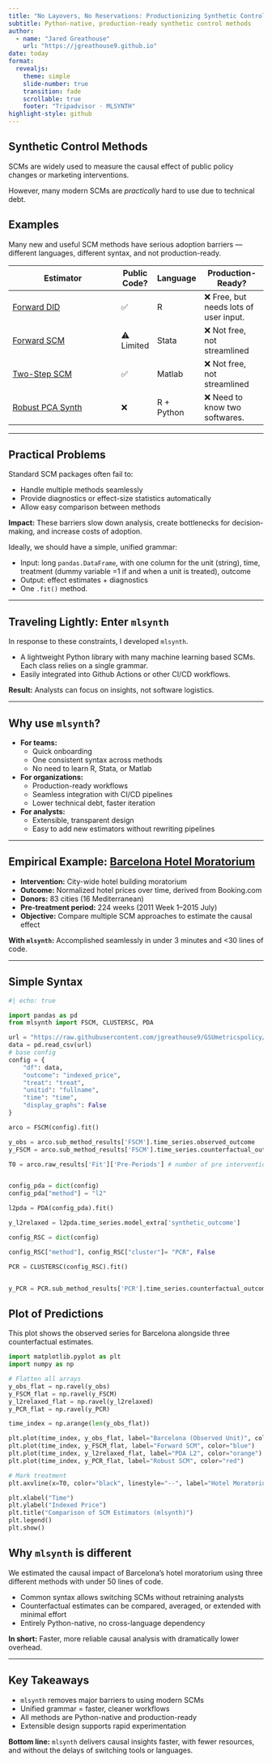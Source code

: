 ```yaml
---
title: "No Layovers, No Reservations: Productionizing Synthetic Controls for Tripadvisor Using [MLSYNTH](https://jgreathouse9.github.io/mlsynth/webdir/mlsynthlanding.html)"
subtitle: Python-native, production-ready synthetic control methods
author:
  - name: "Jared Greathouse"
    url: "https://jgreathouse9.github.io"
date: today
format:
  revealjs:
    theme: simple
    slide-number: true
    transition: fade
    scrollable: true
    footer: "Tripadvisor · MLSYNTH"
highlight-style: github
---
```



::: {.panel-tabset}

## Synthetic Control Methods

SCMs are widely used to measure the causal effect of public policy changes or marketing interventions.

However, many modern SCMs are *practically* hard to use due to technical debt.

## Examples

Many new and useful SCM methods have serious adoption barriers — different languages, different syntax, and not production-ready.

| Estimator                                                        | Public Code? | Language   | Production-Ready?               |
| ---------------------------------------------------------------- | ------------ | ---------- | ------------------------------- |
| [Forward DID](https://doi.org/10.1287/mksc.2022.0212)            | ✅          | R          | ❌ Free, but needs lots of user input. |
| [Forward SCM](https://doi.org/10.1016/j.econlet.2024.111976)     | ⚠️ Limited   | Stata      | ❌ Not free, not streamlined    |
| [Two-Step SCM](https://doi.org/10.1287/mnsc.2023.4878)           | ✅            | Matlab     | ❌ Not free, not streamlined   |
| [Robust PCA Synth](https://academicworks.cuny.edu/gc_etds/4984/) | ❌            | R + Python | ❌ Need to know two softwares.              |



:::


---

## Practical Problems

Standard SCM packages often fail to:

- Handle multiple methods seamlessly
- Provide diagnostics or effect-size statistics automatically
- Allow easy comparison between methods

**Impact:** These barriers slow down analysis, create bottlenecks for decision-making, and increase costs of adoption.

Ideally, we should have a simple, unified grammar:

- Input: long `pandas.DataFrame`, with one column for the unit (string), time, treatment (dummy variable =1 if and when a unit is treated), outcome
- Output: effect estimates + diagnostics
- One `.fit()` method.


---

## Traveling Lightly: Enter `mlsynth`

In response to these constraints, I developed `mlsynth`. 

- A lightweight Python library with many machine learning based SCMs. Each class relies on a single grammar.
- Easily integrated into Github Actions or other CI/CD workflows.

**Result:** Analysts can focus on insights, not software logistics.

---

## Why use `mlsynth`?

- **For teams:**  
  - Quick onboarding  
  - One consistent syntax across methods  
  - No need to learn R, Stata, or Matlab  

- **For organizations:**  
  - Production-ready workflows  
  - Seamless integration with CI/CD pipelines  
  - Lower technical debt, faster iteration  

- **For analysts:**  
  - Extensible, transparent design  
  - Easy to add new estimators without rewriting pipelines  


---

## Empirical Example: [Barcelona Hotel Moratorium](https://doi.org/10.1080/13504851.2021.1927958)

- **Intervention:** City-wide hotel building moratorium  
- **Outcome:** Normalized hotel prices over time, derived from Booking.com  
- **Donors:** 83 cities (16 Mediterranean)  
- **Pre-treatment period:** 224 weeks (2011 Week 1–2015 July)  
- **Objective:** Compare multiple SCM approaches to estimate the causal effect  

**With `mlsynth`:** Accomplished seamlessly in under 3 minutes and <30 lines of code.


---


## Simple Syntax

```python

#| echo: true

import pandas as pd
from mlsynth import FSCM, CLUSTERSC, PDA

url = "https://raw.githubusercontent.com/jgreathouse9/GSUmetricspolicy/refs/heads/main/data/RawData/hotelex.csv"
data = pd.read_csv(url)
# base config
config = {
    "df": data,
    "outcome": "indexed_price",
    "treat": "treat",
    "unitid": "fullname",
    "time": "time",
    "display_graphs": False
}

arco = FSCM(config).fit()

y_obs = arco.sub_method_results['FSCM'].time_series.observed_outcome
y_FSCM = arco.sub_method_results['FSCM'].time_series.counterfactual_outcome

T0 = arco.raw_results['Fit']['Pre-Periods'] # number of pre intervention periods


config_pda = dict(config)
config_pda["method"] = "l2"

l2pda = PDA(config_pda).fit()

y_l2relaxed = l2pda.time_series.model_extra['synthetic_outcome']

config_RSC = dict(config)

config_RSC["method"], config_RSC["cluster"]= "PCR", False

PCR = CLUSTERSC(config_RSC).fit()


y_PCR = PCR.sub_method_results['PCR'].time_series.counterfactual_outcome


```

## Plot of Predictions

This plot shows the observed series for Barcelona alongside three counterfactual estimates.

```python


import matplotlib.pyplot as plt
import numpy as np

# Flatten all arrays
y_obs_flat = np.ravel(y_obs)
y_FSCM_flat = np.ravel(y_FSCM)
y_l2relaxed_flat = np.ravel(y_l2relaxed)
y_PCR_flat = np.ravel(y_PCR)

time_index = np.arange(len(y_obs_flat))

plt.plot(time_index, y_obs_flat, label="Barcelona (Observed Unit)", color="black", linewidth=2)
plt.plot(time_index, y_FSCM_flat, label="Forward SCM", color="blue")
plt.plot(time_index, y_l2relaxed_flat, label="PDA L2", color="orange")
plt.plot(time_index, y_PCR_flat, label="Robust SCM", color="red")

# Mark treatment
plt.axvline(x=T0, color="black", linestyle="--", label="Hotel Moratorium")

plt.xlabel("Time")
plt.ylabel("Indexed Price")
plt.title("Comparison of SCM Estimators (mlsynth)")
plt.legend()
plt.show()

```

## Why `mlsynth` is different

We estimated the causal impact of Barcelona's hotel moratorium using three different methods with under 50 lines of code.  

- Common syntax allows switching SCMs without retraining analysts  
- Counterfactual estimates can be compared, averaged, or extended with minimal effort  
- Entirely Python-native, no cross-language dependency  

**In short:** Faster, more reliable causal analysis with dramatically lower overhead.

---

## Key Takeaways

- `mlsynth` removes major barriers to using modern SCMs  
- Unified grammar = faster, cleaner workflows  
- All methods are Python-native and production-ready  
- Extensible design supports rapid experimentation  

**Bottom line:** `mlsynth` delivers causal insights faster, with fewer resources, and without the delays of switching tools or languages.  
